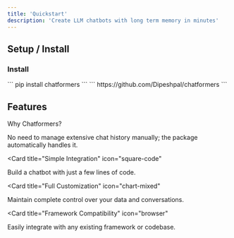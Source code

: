 ```yaml
---
title: 'Quickstart'
description: 'Create LLM chatbots with long term memory in minutes'
---
```


## Setup / Install


### Install 

<AccordionGroup>
  <Accordion icon="rectangle-terminal" title="Install from Pypi">
    ```
    pip install chatformers
    ```
  </Accordion>
  <Accordion icon="github" title="Using GitHub">
    ```
    https://github.com/Dipeshpal/chatformers
    ```
  </Accordion>
</AccordionGroup>

## Features

Why Chatformers?

<CardGroup>

<Card title="Effortless History Management" icon="paintbrush" href="/settings/global">
  No need to manage extensive chat history manually; the package automatically handles it.

</Card>

<Card
  title="Simple Integration"
  icon="square-code"
>
   Build a chatbot with just a few lines of code.
</Card>

<Card
  title="Full Customization"
  icon="chart-mixed"
>
  Maintain complete control over your data and conversations.
</Card>

<Card
  title="Framework Compatibility"
  icon="browser"
>
  Easily integrate with any existing framework or codebase.
</Card>

</CardGroup>
